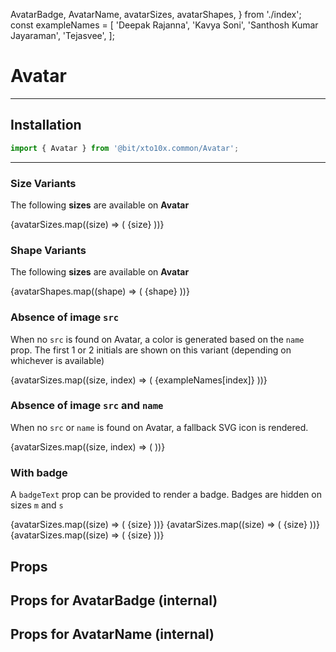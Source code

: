   AvatarBadge,
  AvatarName,
  avatarSizes,
  avatarShapes,
} from './index';
const exampleNames = [
  'Deepak Rajanna',
  'Kavya Soni',
  'Santhosh Kumar Jayaraman',
  'Tejasvee',
];

<Meta title="Molecules/Avatar" component={Avatar} />

# Avatar

---

## Installation

```jsx
import { Avatar } from '@bit/xto10x.common/Avatar';
```

---

### Size Variants

The following **sizes** are available on **Avatar**

<Preview>
  <Story name="Size Variants">
    <Box
      display="grid"
      gridAutoFlow="column"
      gridGap="20px"
      justifyContent="start"
      alignItems="end"
    >
      {avatarSizes.map((size) => (
        <Box textAlign="center">
          <Avatar
            as={Box}
            mb="10px"
            src="https://bit.ly/uchiha-itachi"
            name="Uchiha Itachi"
            size={size}
          />
          <Text type="button">{size}</Text>
        </Box>
      ))}
    </Box>
  </Story>
</Preview>

### Shape Variants

The following **sizes** are available on **Avatar**

<Preview>
  <Story name="Shape Variants">
    <Box
      display="grid"
      gridAutoFlow="column"
      gridGap="20px"
      justifyContent="start"
      alignItems="end"
    >
      {avatarShapes.map((shape) => (
        <Box textAlign="center">
          <Avatar
            as={Box}
            mb="10px"
            src="https://bit.ly/uchiha-itachi"
            name="Uchiha Itachi"
            shape={shape}
          />
          <Text type="button">{shape}</Text>
        </Box>
      ))}
    </Box>
  </Story>
</Preview>

### Absence of image `src`

When no `src` is found on Avatar, a color is generated based on the `name` prop.
The first 1 or 2 initials are shown on this variant (depending on whichever is available)

<Preview>
  <Story name="With no Image">
    <Box
      display="grid"
      gridAutoFlow="column"
      gridGap="20px"
      justifyContent="start"
      alignItems="end"
    >
      {avatarSizes.map((size, index) => (
        <Box textAlign="center">
          <Avatar as={Box} mb="10px" name={exampleNames[index]} size={size} />
          <Text type="body">{exampleNames[index]}</Text>
        </Box>
      ))}
    </Box>
  </Story>
</Preview>

### Absence of image `src` and `name`

When no `src` or `name` is found on Avatar, a fallback SVG icon is rendered.

<Preview>
  <Story name="With no Image and Name">
    <Box
      display="grid"
      gridAutoFlow="column"
      gridGap="20px"
      justifyContent="start"
      alignItems="end"
    >
      {avatarSizes.map((size, index) => (
        <Box textAlign="center">
          <Avatar as={Box} mb="10px" size={size} />
        </Box>
      ))}
    </Box>
  </Story>
</Preview>

### With badge

A `badgeText` prop can be provided to render a badge. Badges are hidden on sizes `m` and `s`

<Preview>
  <Story name="With badge">
    <Box>
      <Box
        display="grid"
        gridAutoFlow="column"
        gridGap="20px"
        mb="20px"
        justifyContent="start"
        alignItems="end"
      >
        {avatarSizes.map((size) => (
          <Box textAlign="center">
            <Avatar
              as={Box}
              badgeText="Admin"
              mb="20px"
              src="https://okr-app-store.s3.ap-south-1.amazonaws.com/org-logo/xto10x-logo.png"
              size={size}
              objectFit="contain"
              border="1px solid #eee"
            />
            <Text type="button">{size}</Text>
          </Box>
        ))}
      </Box>
      <Box
        display="grid"
        gridAutoFlow="column"
        gridGap="20px"
        mb="20px"
        justifyContent="start"
        alignItems="end"
      >
        {avatarSizes.map((size) => (
          <Box textAlign="center">
            <Avatar
              as={Box}
              badgeText="Admin"
              mb="20px"
              name="Uchiha Itachi"
              size={size}
            />
            <Text type="button">{size}</Text>
          </Box>
        ))}
      </Box>
      <Box
        display="grid"
        gridAutoFlow="column"
        gridGap="20px"
        justifyContent="start"
        alignItems="end"
      >
        {avatarSizes.map((size) => (
          <Box textAlign="center">
            <Avatar as={Box} badgeText="Admin" mb="20px" size={size} />
            <Text type="button">{size}</Text>
          </Box>
        ))}
      </Box>
    </Box>
  </Story>
</Preview>

## Props

<Props of={Avatar} />

## Props for AvatarBadge (internal)

<Props of={AvatarBadge} />

## Props for AvatarName (internal)

<Props of={Avatar} />
